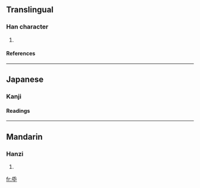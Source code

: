 ==Translingual==
===Han character===
{{Han char|rn=83|rad=氏|as=02|sn=6|four=|canj=竹心十 (HPJ)}}
# 
====References====
{{Han ref|kx=0598.030|dkj=17029|dj=0990.010|hdz=32131.020|uh=6C12|ud=27666|bh=|bd=}}

----
==Japanese==
===Kanji===
{{ja-kanji|grade=9|rs=氏02}}
{{defn|Japanese}}
====Readings====
{{ja-readings|on=[[けつ]] (ketsu), [[かち]] (kachi)
|kun=[[ね]] (ne)
}}

----
==Mandarin==
===Hanzi===
{{cmn-hanzi|pin=[[jué]] (jue2)|wg=chüeh<sup>2</sup>}}
# {{defn|Mandarin}}

[[fr:氒]]